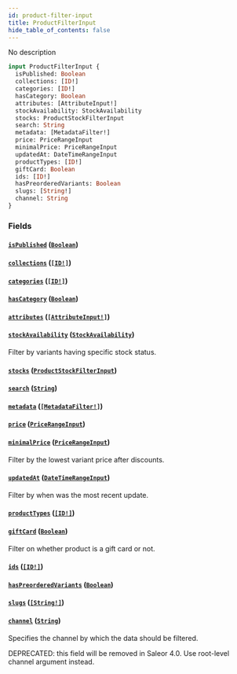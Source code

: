 ```yaml
---
id: product-filter-input
title: ProductFilterInput
hide_table_of_contents: false
---
```


No description

```graphql
input ProductFilterInput {
  isPublished: Boolean
  collections: [ID!]
  categories: [ID!]
  hasCategory: Boolean
  attributes: [AttributeInput!]
  stockAvailability: StockAvailability
  stocks: ProductStockFilterInput
  search: String
  metadata: [MetadataFilter!]
  price: PriceRangeInput
  minimalPrice: PriceRangeInput
  updatedAt: DateTimeRangeInput
  productTypes: [ID!]
  giftCard: Boolean
  ids: [ID!]
  hasPreorderedVariants: Boolean
  slugs: [String!]
  channel: String
}
```

### Fields

#### [`isPublished`](#) ([`Boolean`](../../../developer/api-reference/scalars/boolean))

#### [`collections`](#) ([`[ID!]`](../../../developer/api-reference/scalars/id))

#### [`categories`](#) ([`[ID!]`](../../../developer/api-reference/scalars/id))

#### [`hasCategory`](#) ([`Boolean`](../../../developer/api-reference/scalars/boolean))

#### [`attributes`](#) ([`[AttributeInput!]`](../../../developer/api-reference/inputs/attribute-input))

#### [`stockAvailability`](#) ([`StockAvailability`](../../../developer/api-reference/enums/stock-availability))

Filter by variants having specific stock status.

#### [`stocks`](#) ([`ProductStockFilterInput`](../../../developer/api-reference/inputs/product-stock-filter-input))

#### [`search`](#) ([`String`](../../../developer/api-reference/scalars/string))

#### [`metadata`](#) ([`[MetadataFilter!]`](../../../developer/api-reference/inputs/metadata-filter))

#### [`price`](#) ([`PriceRangeInput`](../../../developer/api-reference/inputs/price-range-input))

#### [`minimalPrice`](#) ([`PriceRangeInput`](../../../developer/api-reference/inputs/price-range-input))

Filter by the lowest variant price after discounts.

#### [`updatedAt`](#) ([`DateTimeRangeInput`](../../../developer/api-reference/inputs/date-time-range-input))

Filter by when was the most recent update.

#### [`productTypes`](#) ([`[ID!]`](../../../developer/api-reference/scalars/id))

#### [`giftCard`](#) ([`Boolean`](../../../developer/api-reference/scalars/boolean))

Filter on whether product is a gift card or not.

#### [`ids`](#) ([`[ID!]`](../../../developer/api-reference/scalars/id))

#### [`hasPreorderedVariants`](#) ([`Boolean`](../../../developer/api-reference/scalars/boolean))

#### [`slugs`](#) ([`[String!]`](../../../developer/api-reference/scalars/string))

#### [`channel`](#) ([`String`](../../../developer/api-reference/scalars/string))

Specifies the channel by which the data should be filtered.

DEPRECATED: this field will be removed in Saleor 4.0. Use root-level channel argument instead.
